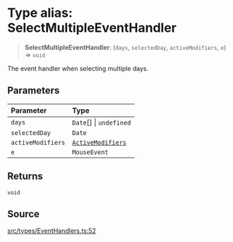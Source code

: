 # Type alias: SelectMultipleEventHandler

> **SelectMultipleEventHandler**: (`days`, `selectedDay`, `activeModifiers`, `e`) => `void`

The event handler when selecting multiple days.

## Parameters

| Parameter | Type |
| :------ | :------ |
| `days` | `Date`[] \| `undefined` |
| `selectedDay` | `Date` |
| `activeModifiers` | [`ActiveModifiers`](/api/latest/type-aliases/ActiveModifiers.mdx) |
| `e` | `MouseEvent` |

## Returns

`void`

## Source

[src/types/EventHandlers.ts:52](https://github.com/gpbl/react-day-picker/blob/86f49ff11/src/types/EventHandlers.ts#L52)
